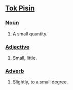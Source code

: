 ==[[Tok Pisin]]==

===[[Noun]]===

# A small quantity.

===[[Adjective]]===

# Small, little.

===[[Adverb]]===

# Slightly, to a small degree.